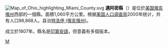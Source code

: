 {{Otheruses|邁阿密縣|subject=美國俄亥俄州的一個縣|other=同名的縣}}
[[File:Map_of_Ohio_highlighting_Miami_County.svg|right]]
'''邁阿密縣'''（{{lang-en|Miami County}}）是位於[[美国|美国]][[俄亥俄州|俄亥俄州]]西部的一個縣。面積1,060平方公里。根据[[美国人口调查局|美国人口调查局]]2000年统计，共有人口98,868人。县治[[特洛伊_(俄亥俄州)|特洛伊 (俄亥俄州)]]。

成立於1807年。縣名是[[印第安人|印第安語]]，但意義有多個版本。
{{ohio-stub}}

[[Category:俄亥俄州行政區劃|M]]